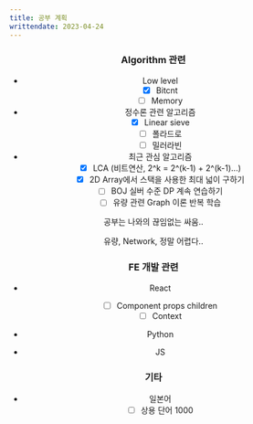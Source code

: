 ```yaml
---
title: 공부 계획
writtendate: 2023-04-24
---
```



<Header />

### Algorithm 관련 

- Low level
  * [x] Bitcnt
  * [ ] Memory

- 정수론 관련 알고리즘
  * [x] Linear sieve
  * [ ] 폴라드로
  * [ ] 밀러라빈

- 최근 관심 알고리즘
  * [x] LCA (비트연산, 2^k = 2^(k-1) + 2^(k-1)...)
  * [x] 2D Array에서 스택을 사용한 최대 넓이 구하기
  * [ ] BOJ 실버 수준 DP 계속 연습하기
  * [ ] 유량 관련 Graph 이론 반복 학습

공부는 나와의 끊임없는 싸움..

유량, Network, 정말 어렵다..

### FE 개발 관련

- React
  * [ ] Component props children
  * [ ] Context

- Python

- JS

### 기타

- 일본어
  * [ ] 상용 단어 1000

<TagList />
<Comment />
